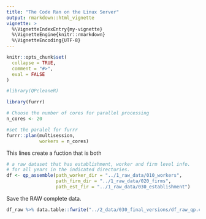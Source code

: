 ```yaml
---
title: "The Code Ran on the Linux Server"
output: rmarkdown::html_vignette
vignette: >
  %\VignetteIndexEntry{my-vignette}
  %\VignetteEngine{knitr::rmarkdown}
  %\VignetteEncoding{UTF-8}
---
```


```r
knitr::opts_chunk$set(
  collapse = TRUE,
  comment = "#>",
  eval = FALSE 
)
```

```r
#library(QPcleaneR)

library(furrr)

# Choose the number of cores for parallel processing
n_cores <- 20
```


```r
#set the paralel for furrr
furrr::plan(multisession, 
            workers = n_cores)
```


This lines create a fuction that is both 

```r
# a raw dataset that has establishment, worker and firm level info.
# for all years in the indicated directories.
df <- qp_assemble(path_worker_dir = "../1_raw_data/010_workers",
                  path_firm_dir = "../1_raw_data/020_firms",
                  path_est_fir = "../1_raw_data/030_establishment")
```


Save the RAW complete data.

```r
df_raw %>% data.table::fwrite("../2_data/030_final_versions/df_raw_qp.csv")
```



